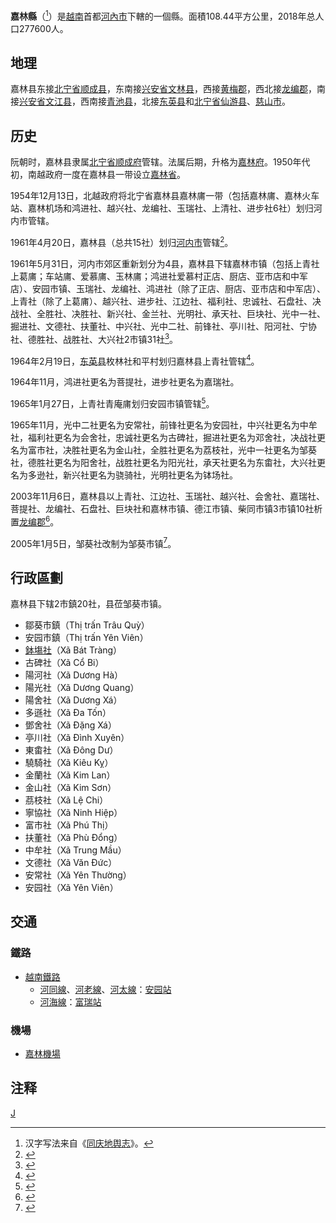 {{Infobox Settlement
|name                   = 嘉林县
|settlement_type        = 县
|official_name          = 
|other_name             = 
|native_name            = {{lang|vi|Huyện Gia Lâm}}
|nickname               = 
|motto                  = 
|image_skyline          = Đường phố xã Bát Tràng, Gia Lâm, Hà Nội.jpg
|imagesize              = 
|image_caption          = 
|image_flag             = 
|flag_size              = 
|image_seal             = 
|seal_size              = 
|image_shield           = 
|shield_size            = 
|image_blank_emblem     = 
|blank_emblem_size      = 
|image_map              = {{Infobox mapframe|frame-width=250|zoom=11}}
|mapsize                = 
|map_caption            = 
|image_map1             = Bản đồ Hà Nội.png
|mapsize1               = 
|map_caption1           = 嘉林县在河内市的位置
|pushpin_map            = Vietnam
|pushpin_label_position = bottom
|pushpin_map_caption    = 嘉林县在越南的位置
|pushpin_map1           = 
|pushpin_label_position1= 
|pushpin_map_caption1   = 
|subdivision_type       = 国家
|subdivision_name       = {{flag|Vietnam}}
|subdivision_type1      = [[越南行政区划|直辖市]]
|subdivision_name1      = [[河内市|河内市]]
|subdivision_type2      = 行政区划
|subdivision_name2      = 2市镇20社
|subdivision_type3      = 
|subdivision_name3      = 
|seat_type              = 县莅
|seat                   = {{link-vi|邹葵市镇|Trâu Quỳ}}
|government_type        = 
|leader_title           = 
|leader_name            = 
|leader_title1          = 
|leader_name1           = 
|established_title      = 
|established_date       = 
|area_magnitude         = 
|unit_pref              = 
|area_footnotes         = 
|area_total_km2         = 108.44
|area_land_km2          = 
|area_water_km2         = 
|area_water_percent     = 
|area_urban_km2         = 
|area_metro_km2         = 
|population_as_of       = 2018年
|population_footnotes   = 
|population_note        = 
|population_total       = 277600
|population_density_km2 = auto
|population_metro             = 
|population_density_metro_km2 = 
|population_urban             = 
|population_density_urban_km2 = 
|timezone               = [[越南标准时间|越南标准时间]]
|utc_offset             = +7
|elevation_footnotes    = 
|elevation_m            = 
|coor_type              = 
|coordinates            = 
|postal_code_type       = 
|postal_code            = 
|area_code              = 
|website                = [https://gialam.hanoi.gov.vn 嘉林县电子信息门户网站]
|footnotes              = 
}}
'''嘉林縣'''（{{vie|hn=縣嘉林|v=Huyện Gia Lâm}}<ref>汉字写法来自《[[同庆地舆志|同庆地舆志]]》。</ref>）是[[越南|越南]]首都[[河內市|河內市]]下轄的一個縣。面積108.44平方公里，2018年总人口277600人。

==地理==
嘉林县东接[[北宁省|北宁省]][[顺成县|顺成县]]，东南接[[兴安省_(越南)|兴安省]][[文林县|文林县]]，西接[[黄梅郡|黄梅郡]]，西北接[[龙编郡|龙编郡]]，南接[[兴安省_(越南)|兴安省]][[文江县|文江县]]，西南接[[青池县|青池县]]，北接[[东英县|东英县]]和[[北宁省|北宁省]][[仙游县_(越南)|仙游县]]、[[慈山市|慈山市]]。

==历史==
阮朝时，嘉林县隶属[[北宁省|北宁省]][[顺成府|顺成府]]管辖。法属后期，升格为[[嘉林府|嘉林府]]。1950年代初，南越政府一度在嘉林县一带设立[[嘉林省|嘉林省]]。

1954年12月13日，北越政府将北宁省嘉林县嘉林庯一带（包括嘉林庯、嘉林火车站、嘉林机场和鸿进社、越兴社、龙编社、玉瑞社、上清社、进步社6社）划归河内市管辖。

1961年4月20日，嘉林县（总共15社）划归[[河内市|河内市]]管辖<ref>{{Cite web |url=https://thuvienphapluat.vn/van-ban/Bo-may-hanh-chinh/Nghi-Quyet-mo-rong-thanh-pho-Ha-Noi/42689/noi-dung.aspx |title=Nghị Quyết về việc mở rộng thành phố Hà Nội do Quốc hội ban hành |accessdate=2020-02-22 |archive-date=2020-04-01 |archive-url=https://web.archive.org/web/20200401095432/https://thuvienphapluat.vn/van-ban/Bo-may-hanh-chinh/Nghi-Quyet-mo-rong-thanh-pho-Ha-Noi/42689/noi-dung.aspx |dead-url=no }}</ref>。

1961年5月31日，河内市郊区重新划分为4县，嘉林县下辖嘉林市镇（包括上青社上葛庯；车站庯、爱慕庯、玉林庯；鸿进社爱慕村正店、厨店、亚市店和中军店）、安园市镇、玉瑞社、龙编社、鸿进社（除了正店、厨店、亚市店和中军店）、上青社（除了上葛庯）、越兴社、进步社、江边社、福利社、忠诚社、石盘社、决战社、全胜社、决胜社、新兴社、金兰社、光明社、承天社、巨块社、光中一社、掘进社、文德社、扶董社、中兴社、光中二社、前锋社、亭川社、阳河社、宁协社、德胜社、战胜社、大兴社2市镇31社<ref>{{Cite web |url=https://thuvienphapluat.vn/van-ban/Bo-may-hanh-chinh/Quyet-dinh-78-CP-chia-khu-vuc-noi-ngoai-thanh-thanh-pho-Ha-Noi/20286/noi-dung.aspx |title=Quyết định 78-CP năm 1961 về việc chia các khu vực nội thành và ngoại thành của thành phố Hà Nội do Hội đồng Chính phủ ban hành |access-date=2020-02-22 |archive-url=https://web.archive.org/web/20200401095434/https://thuvienphapluat.vn/van-ban/Bo-may-hanh-chinh/Quyet-dinh-78-CP-chia-khu-vuc-noi-ngoai-thanh-thanh-pho-Ha-Noi/20286/noi-dung.aspx |archive-date=2020-04-01 |dead-url=yes }}</ref>。

1964年2月19日，[[东英县|东英县]]枚林社和平村划归嘉林县上青社管辖<ref>{{Cite web |url=https://thuvienphapluat.vn/van-ban/Bo-may-hanh-chinh/Quyet-dinh-73-NV-chia-lai-dieu-chinh-dia-gioi-mot-so-xa-o-ngoai-thanh-Ha-noi-19659.aspx |title=Quyết định 73-NV năm 1964 về việc chia lại và điều chỉnh địa giới một số xã ở ngoại thành Hà-nội do Bộ trưởng Bộ Nôi vụ ban hành |accessdate=2020-02-22 |archive-date=2020-02-22 |archive-url=https://web.archive.org/web/20200222183807/https://thuvienphapluat.vn/van-ban/Bo-may-hanh-chinh/Quyet-dinh-73-NV-chia-lai-dieu-chinh-dia-gioi-mot-so-xa-o-ngoai-thanh-Ha-noi-19659.aspx |dead-url=no }}</ref>。

1964年11月，鸿进社更名为菩提社，进步社更名为嘉瑞社。

1965年1月27日，上青社青庵庯划归安园市镇管辖<ref>{{Cite web |url=https://thuvienphapluat.vn/van-ban/Bo-may-hanh-chinh/Quyet-dinh-23-NV-phe-chuan-sap-nhap-pho-Thanh-Am-xa-Thuong-Thanh-huyen-Gia-Lam-vao-thi-tran-Yen-Vien-huyen-Gia-Lam-Ha-Noi-18354.aspx |title=Quyết định 23-NV năm 1965 về việc phê chuẩn việc sáp nhập phố Thanh Am thuộc xã Thượng Thanh, huyện Gia Lâm vào thị trấn Yên Viên, huyện Gia Lâm, ngoại thành Hà Nội do Bộ trưởng Bộ Nội vụ ban hành |accessdate=2020-02-28 |archive-date=2020-04-22 |archive-url=https://web.archive.org/web/20200422022424/https://thuvienphapluat.vn/van-ban/bo-may-hanh-chinh/Quyet-dinh-23-NV-phe-chuan-sap-nhap-pho-Thanh-Am-xa-Thuong-Thanh-huyen-Gia-Lam-vao-thi-tran-Yen-Vien-huyen-Gia-Lam-Ha-Noi-18354.aspx |dead-url=no }}</ref>。

1965年11月，光中二社更名为安常社，前锋社更名为安园社，中兴社更名为中牟社，福利社更名为会舍社，忠诚社更名为古碑社，掘进社更名为邓舍社，决战社更名为富市社，决胜社更名为金山社，全胜社更名为荔枝社，光中一社更名为邹葵社，德胜社更名为阳舍社，战胜社更名为阳光社，承天社更名为东畬社，大兴社更名为多逊社，新兴社更名为骁骑社，光明社更名为钵场社。

2003年11月6日，嘉林县以上青社、江边社、玉瑞社、越兴社、会舍社、嘉瑞社、菩提社、龙编社、石盘社、巨块社和嘉林市镇、德江市镇、柴同市镇3市镇10社析置[[龙编郡|龙编郡]]<ref>{{Cite web |url=https://thuvienphapluat.vn/van-ban/Bo-may-hanh-chinh/Nghi-dinh-132-2003-ND-CP-dieu-chinh-dia-gioi-hanh-chinh-de-thanh-lap-quan-Long-Bien-Hoang-Mai-phuong-thuoc-quan-Hoang-Mai-Ha-Noi-51571.aspx |title=Nghị định 132/2003/NĐ-CP về việc điều chỉnh địa giới hành chính để thành lập các quận Long Biên, Hoàng Mai, thành lập các phường trực thuộc quận Long Biên, quận Hoàng Mai, thành phố Hà Nội |accessdate=2020-01-08 |archive-date=2020-04-01 |archive-url=https://web.archive.org/web/20200401095502/https://thuvienphapluat.vn/van-ban/Bo-may-hanh-chinh/Nghi-dinh-132-2003-ND-CP-dieu-chinh-dia-gioi-hanh-chinh-de-thanh-lap-quan-Long-Bien-Hoang-Mai-phuong-thuoc-quan-Hoang-Mai-Ha-Noi-51571.aspx |dead-url=no }}</ref>。

2005年1月5日，邹葵社改制为邹葵市镇<ref>{{Cite web |url=https://thuvienphapluat.vn/van-ban/Bo-may-hanh-chinh/Nghi-dinh-02-2005-ND-CP-dieu-chinh-dia-gioi-hanh-chinh-thanh-lap-phuong-thuoc-quan-Ba-Dinh-Cau-Giay-thanh-lap-thi-tran-Trau-Quy-Gia-Lam-Ha-Noi-52953.aspx |title=Nghị định 02/2005/NĐ-CP về việc điều chỉnh địa giới hành chính, thành lập phường thuộc các quận Ba Đình, Cầu Giấy và thành lập thị trấn Trâu Quỳ, huyện Gia Lâm, thành phố Hà Nội |accessdate=2020-01-08 |archive-date=2020-06-16 |archive-url=https://web.archive.org/web/20200616233342/https://thuvienphapluat.vn/van-ban/Bo-may-hanh-chinh/Nghi-dinh-02-2005-ND-CP-dieu-chinh-dia-gioi-hanh-chinh-thanh-lap-phuong-thuoc-quan-Ba-Dinh-Cau-Giay-thanh-lap-thi-tran-Trau-Quy-Gia-Lam-Ha-Noi-52953.aspx |dead-url=no }}</ref>。

==行政區劃==
嘉林县下辖2市鎮20社，县莅邹葵市镇。
*鄒葵市鎮（Thị trấn Trâu Quỳ）
*安园市鎮（Thị trấn Yên Viên）
*[[鉢塲社|鉢塲社]]（Xã Bát Tràng）
*古碑社（Xã Cổ Bi）
*陽河社（Xã Dương Hà）
*陽光社（Xã Dương Quang）
*陽舍社（Xã Dương Xá）
*多遜社（Xã Đa Tốn）
*鄧舍社（Xã Đặng Xá）
*亭川社（Xã Đình Xuyên）
*東畬社（Xã Đông Dư）
*驍騎社（Xã Kiêu Kỵ）
*金蘭社（Xã Kim Lan）
*金山社（Xã Kim Sơn）
*茘枝社（Xã Lệ Chi）
*寧協社（Xã Ninh Hiệp）
*富市社（Xã Phú Thị）
*扶董社（Xã Phù Đổng）
*中牟社（Xã Trung Mầu）
*文德社（Xã Văn Đức）
*安常社（Xã Yên Thường）
*安园社（Xã Yên Viên）

==交通==
===鐵路===
*[[越南鐵路|越南鐵路]]
**[[河同鐵路|河同線]]、[[河老鐵路|河老線]]、[[河太鐵路|河太線]]：[[安园站|安园站]] 
**[[河海鐵路|河海線]]：[[富瑞站|富瑞站]]

===機場===
*[[嘉林機場|嘉林機場]]

==注释==
{{reflist|2}}
{{河内市行政区划}}
{{越南红河三角洲之县市镇区域划分}}

[[Category:河内市县份|J]]